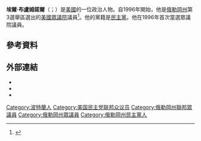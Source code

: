 {{Infobox officeholder
|native_name= Earl Blumenauer
|name=埃爾·布盧姆諾爾
|image= Earl Blumenauer, official portrait, 116th Congress 2.jpg
|state= [[俄勒冈州|俄勒冈州]]
|district= {{ushr|OR|3|3rd}}
|term_star= 1996年5月21日
|term_end= 
|predecessor= [[罗恩·怀登|罗恩·怀登]]
|successor= 
| office1= 波特兰城市专员
| term_start1= 1987年1月5日
| term_end1= 1996年5月25日
| predecessor1= 米尔德雷德·施瓦布
| successor1= 埃里克·斯坦
| office2= 穆尔特诺玛县县长委员会成员
| term_start2= 1979年
| term_end2= 1987年
| state_house3= 俄勒冈州
| district3= 第十一
| term_start3= 1973年1月8日
| term_end3= 1979年1月1日
| predecessor3= 约翰·W·阿嫩森
| successor3= 里克·鲍曼
|birth_name= 埃爾·佛朗西斯·布盧姆諾爾
|birth_date= {{birth date and age|1948|8|16}}
|birth_place= {{flag|USA}}[[俄勒冈州|俄勒冈州]][[波特兰_(俄勒冈州)|波特兰]]
|death_date= 
|death_place= 
|party= [[民主党_(美国)|民主党]]
|spouse= {{marriage|玛格丽特·柯克帕特里克|2004}}
|children= 2
|education= 路易斯克拉克学院（[[文学士|文学士]]，[[法律博士|法律博士]]）
|website= {{url|blumenauer.house.gov|House website}}
}}
'''埃爾·布盧姆諾爾'''（{{lang-en|Earl Blumenauer}}；{{bd|1948年|8月16日}}）是[[美國|美國]]的一位政治人物。自1996年開始，他是[[俄勒岡州|俄勒岡州]]第3選舉區選出的[[美國眾議院|美國眾議院]]議員<ref name=congbio>{{cite web | url=http://bioguide.congress.gov/scripts/biodisplay.pl?index=b000574 | title=Earl Blumenauer | work=Biographical Directory of the United States Congress | accessdate=November 19, 2008 | archive-date=2011-11-28 | archive-url=https://web.archive.org/web/20111128020303/http://bioguide.congress.gov/scripts/biodisplay.pl?index=B000574 | dead-url=no }}</ref>。他的黨籍是[[民主黨_(美國)|民主黨]]。他在1996年首次當選眾議院議員。

== 參考資料 ==
{{reflist}}

==外部連結==
{{commons category|Earl Blumenauer}}
* {{官方網站}}
* {{Twitter}}
* {{C-SPAN|earlblumenauer}}

{{authority control}}
{{美國政治人物小作品}}
{{DEFAULTSORT:Blumenauer, Earl}}
[[Category:波特蘭人|Category:波特蘭人]]
[[Category:美国民主党联邦众议员|Category:美国民主党联邦众议员]]
[[Category:俄勒岡州聯邦眾議員|Category:俄勒岡州聯邦眾議員]]
[[Category:俄勒岡州眾議員|Category:俄勒岡州眾議員]]
[[Category:俄勒岡州民主黨人|Category:俄勒岡州民主黨人]]
